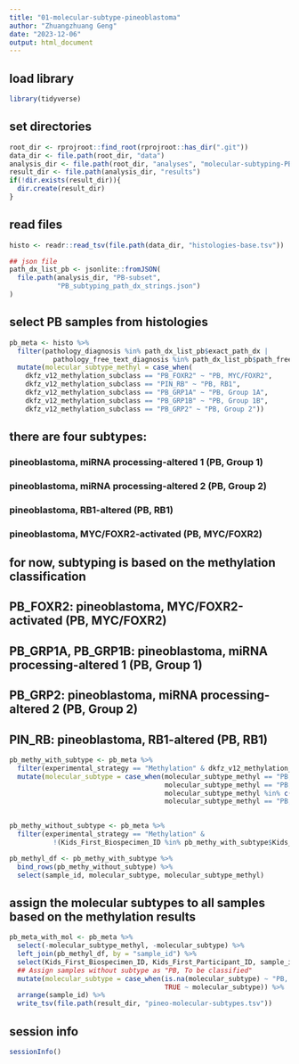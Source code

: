 ```yaml
---
title: "01-molecular-subtype-pineoblastoma"
author: "Zhuangzhuang Geng"
date: "2023-12-06"
output: html_document
---
```


## load library
```r
library(tidyverse)

```

## set directories
```r

root_dir <- rprojroot::find_root(rprojroot::has_dir(".git"))
data_dir <- file.path(root_dir, "data")
analysis_dir <- file.path(root_dir, "analyses", "molecular-subtyping-PB")
result_dir <- file.path(analysis_dir, "results")
if(!dir.exists(result_dir)){
  dir.create(result_dir)
}

```

## read files
```r

histo <- readr::read_tsv(file.path(data_dir, "histologies-base.tsv"))

## json file
path_dx_list_pb <- jsonlite::fromJSON(
  file.path(analysis_dir, "PB-subset",  
            "PB_subtyping_path_dx_strings.json")
)
```

## select PB samples from histologies
```r
pb_meta <- histo %>% 
  filter(pathology_diagnosis %in% path_dx_list_pb$exact_path_dx | 
           pathology_free_text_diagnosis %in% path_dx_list_pb$path_free_text_exact) %>% 
  mutate(molecular_subtype_methyl = case_when(
    dkfz_v12_methylation_subclass == "PB_FOXR2" ~ "PB, MYC/FOXR2", 
    dkfz_v12_methylation_subclass == "PIN_RB" ~ "PB, RB1",
    dkfz_v12_methylation_subclass == "PB_GRP1A" ~ "PB, Group 1A",
    dkfz_v12_methylation_subclass == "PB_GRP1B" ~ "PB, Group 1B",
    dkfz_v12_methylation_subclass == "PB_GRP2" ~ "PB, Group 2")) 

```

## there are four subtypes: 
### pineoblastoma, miRNA processing-altered 1 (PB, Group 1)
### pineoblastoma, miRNA processing-altered 2 (PB, Group 2)
### pineoblastoma, RB1-altered (PB, RB1)
### pineoblastoma, MYC/FOXR2-activated (PB, MYC/FOXR2)

## for now, subtyping is based on the methylation classification 
## PB_FOXR2: pineoblastoma, MYC/FOXR2-activated (PB, MYC/FOXR2)
## PB_GRP1A, PB_GRP1B: pineoblastoma, miRNA processing-altered 1 (PB, Group 1)
## PB_GRP2: pineoblastoma, miRNA processing-altered 2 (PB, Group 2)
## PIN_RB: pineoblastoma, RB1-altered (PB, RB1)

```r

pb_methy_with_subtype <- pb_meta %>% 
  filter(experimental_strategy == "Methylation" & dkfz_v12_methylation_subclass_score >= 0.8) %>% 
  mutate(molecular_subtype = case_when(molecular_subtype_methyl == "PB, MYC/FOXR2" ~ "PB, MYC/FOXR2", 
                                       molecular_subtype_methyl == "PB, RB1" ~ "PB, RB1",
                                       molecular_subtype_methyl %in% c("PB, Group 1A", "PB, Group 1B") ~ "PB, Group 1",
                                       molecular_subtype_methyl == "PB, Group 2" ~ "PB, Group 2"))
  

pb_methy_without_subtype <- pb_meta %>% 
  filter(experimental_strategy == "Methylation" & 
           !(Kids_First_Biospecimen_ID %in% pb_methy_with_subtype$Kids_First_Biospecimen_ID))

pb_methyl_df <- pb_methy_with_subtype %>% 
  bind_rows(pb_methy_without_subtype) %>% 
  select(sample_id, molecular_subtype, molecular_subtype_methyl)

```

## assign the molecular subtypes to all samples based on the methylation results
```r

pb_meta_with_mol <- pb_meta %>%
  select(-molecular_subtype_methyl, -molecular_subtype) %>%
  left_join(pb_methyl_df, by = "sample_id") %>% 
  select(Kids_First_Biospecimen_ID, Kids_First_Participant_ID, sample_id, molecular_subtype_methyl, molecular_subtype) %>% 
  ## Assign samples without subtype as "PB, To be classified"
  mutate(molecular_subtype = case_when(is.na(molecular_subtype) ~ "PB, To be classified", 
                                       TRUE ~ molecular_subtype)) %>%
  arrange(sample_id) %>%
  write_tsv(file.path(result_dir, "pineo-molecular-subtypes.tsv"))

```

## session info

```r

sessionInfo()
```



